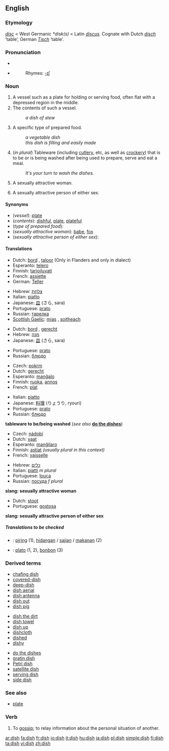 {{wikipedia}}
==English==

===Etymology===
{{OE.}} ''[[disc#Old English|disc]]'' < West Germanic ''*disk(s)'' < Latin ''[[discus]]''.  Cognate with Dutch ''[[disch]]'' ‘table’, German ''[[Tisch]]'' ‘table’.

===Pronunciation===
*{{IPA|/dɪʃ/}}
*{{audio|en-us-dish.ogg|Audio (US)}}
*:Rhymes: [[Rhymes:English:-ɪʃ|-ɪʃ]]

===Noun===
{{en-noun|es}}

# A vessel such as a plate for holding or serving food, often flat with a depressed region in the middle.
# The contents of such a vessel.
#:''a dish of stew''
# A specific type of prepared food.
#:''a vegetable dish''
#:''this dish is filling and easily made''
# (''in plural'') Tableware (including [[cutlery]], etc, as well as [[crockery]]) that is to be or is being washed after being used to prepare, serve and eat a meal.
#:''It's your turn to wash the dishes.''
# {{context|Slang}} A sexually attractive woman.
# {{context|UK slang}} A sexually attractive person of either sex.

====Synonyms====
*(''vessel''): [[plate]]
*(''contents''): [[dishful]], [[plate]], [[plateful]]
*(''type of prepared food''):
*(''sexually attractive woman''): [[babe]], [[fox]]
*(''sexually attractive person of either sex''):

====Translations====

{{trans-top|vessel for holding/serving food}}
*Dutch: [[bord]] {{n}}, [[taloor]] {{f}} (Only in Flanders and only in dialect)
*Esperanto: [[telero]]
*Finnish: [[tarjoiluvati]]
*French: [[assiette]] {{f}}
*German: [[Teller]] {{m}}
{{trans-mid}}
*Hebrew: [[צלחת]] {{f}}
*Italian: [[piatto]] {{m}}
*Japanese: [[皿]] (さら, sara)
*Portuguese: [[prato]] {{m}}
*Russian: [[тарелка]] {{f}}
*[[Scottish Gaelic]]: [[mias]] {{f}}, [[soitheach]] {{f}}
{{trans-bottom}}

{{trans-top|contents of such a vessel}}
*Dutch: [[bord]] {{n}}, [[gerecht]] {{n}}
*Hebrew: [[מנה]] {{f}}
*Japanese: [[皿]] (さら, sara)
{{trans-mid}}
*Portuguese: [[prato]] {{m}}
*Russian: [[блюдо]] {{n}}
{{trans-bottom}}

{{trans-top|a specific type of food}}
*Czech: [[pokrm]] {{m}}
*Dutch: [[gerecht]] {{n}}
*Esperanto: [[manĝaĵo]]
*Finnish: [[ruoka]], [[annos]]
*French: [[plat#French|plat]] {{m}}
{{trans-mid}}
*Italian: [[piatto]] {{m}}
*Japanese: [[料理]] (りょうり, ryouri)
*Portuguese: [[prato]] {{m}}
*Russian: [[блюдо]] {{n}}
{{trans-bottom}}

'''tableware to be/being washed''' (''see also'' '''[[do the dishes]]''')
{{top}}
*Czech: [[nádobí]] {{n}}
*Dutch: [[vaat]] {{m}}
*Esperanto: [[manĝilaro]]
*Finnish: [[astiat]] ''(usually plural in this context)''
*French: [[vaisselle]] {{f}}
{{mid}}
*Hebrew: [[כלים]] {{mpl}}
*Italian: [[piatto|piatti]] ''m plural''
*Portuguese: [[louça]] {{f}}
*Russian: [[посуда]] ''f plural''
{{bottom}}

'''slang: sexually attractive woman'''
<!--Note: put SLANG terms in this table, where these exist-->
{{top}}
*Dutch: [[stoot]] {{f}}
*Portuguese: [[gostosa]] {{f}}
{{mid}}
{{bottom}}

'''slang: sexually attractive person of either sex'''
<!--Note: put SLANG terms in this table, where these exist-->
{{top}}
{{mid}}
{{bottom}}

=====Translations to be checked=====
<!--Remove this section once all of the translations below have been moved into the tables above.-->
{{checktrans}}

*{{ttbc|Indonesian}}: [[piring]] (1), [[hidang]]an / [[saji]]an / [[makan]]an (2)
*{{ttbc|Spanish}}: [[plato]] (1, 2), [[bonbon]] (3)

===Derived terms===
{{top3}}
*[[chafing dish]]
*[[covered-dish]]
*[[deep-dish]]
*[[dish aerial]]
*[[dish antenna]]
*[[dish out]]
*[[dish pig]]
{{mid3}}
*[[dish the dirt]]
*[[dish towel]]
*[[dish up]]
*[[dishcloth]]
*[[dished]]
*[[dishy]]
{{mid3}}
*[[do the dishes]]
*[[gratin dish]]
*[[Petri dish]]
*[[satellite dish]]
*[[serving dish]]
*[[side dish]]
{{bottom}}

===See also===
*[[plate]]

===Verb===
{{en-verb|dish|es}}

# To [[gossip]]; to relay information about the personal situation of another.

[[ar:dish]]
[[fa:dish]]
[[fr:dish]]
[[io:dish]]
[[it:dish]]
[[hu:dish]]
[[ja:dish]]
[[pl:dish]]
[[simple:dish]]
[[fi:dish]]
[[ta:dish]]
[[vi:dish]]
[[zh:dish]]